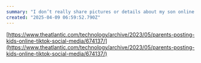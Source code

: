 ```yaml
---
summary: "I don’t really share pictures or details about my son online. The Atlantic has a great write-up of one of the things that factors into my decision on this—if my son wants to post all of his life online when he’s older, let it be his decision."
created: "2025-04-09 06:59:52.790Z"
---
```


[https://www.theatlantic.com/technology/archive/2023/05/parents-posting-kids-online-tiktok-social-media/674137/](https://www.theatlantic.com/technology/archive/2023/05/parents-posting-kids-online-tiktok-social-media/674137/)
